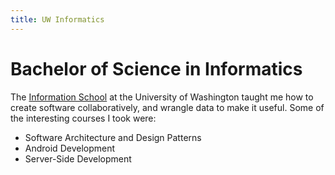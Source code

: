 ```yaml
---
title: UW Informatics
---
```


# Bachelor of Science in Informatics

The [Information School](https://ischool.uw.edu) at the University of Washington taught me how to create software collaboratively, and wrangle data to make it useful. Some of the interesting courses I took were:

- Software Architecture and Design Patterns
- Android Development
- Server-Side Development
